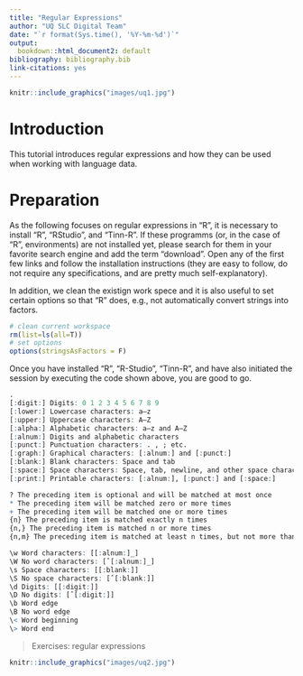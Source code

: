 ```yaml
---
title: "Regular Expressions"
author: "UQ SLC Digital Team"
date: "`r format(Sys.time(), '%Y-%m-%d')`"
output:
  bookdown::html_document2: default
bibliography: bibliography.bib
link-citations: yes
---
```


```r
knitr::include_graphics("images/uq1.jpg")
```

# Introduction

This tutorial introduces regular expressions and how they can be used when working with language data.

# Preparation

As the following focuses on regular expressions in "R", it is necessary to install "R", "RStudio", and "Tinn-R". If these programms (or, in the case of "R", environments) are not installed yet, please search for them in your favorite search engine and add the term "download". Open any of the first few links and follow the installation instructions (they are easy to follow, do not require any specifications, and are pretty much self-explanatory).

In addition, we clean the existign work spece and it is also useful to set certain options so that "R" does, e.g., not automatically convert strings into factors.


```r
# clean current workspace
rm(list=ls(all=T))
# set options
options(stringsAsFactors = F)
```

Once you have installed "R", "R-Studio", "Tinn-R", and have also initiated the session by executing the code shown above, you are good to go.

```r

. 
[:digit:] Digits: 0 1 2 3 4 5 6 7 8 9
[:lower:] Lowercase characters: a–z
[:upper:] Uppercase characters: A–Z
[:alpha:] Alphabetic characters: a–z and A–Z
[:alnum:] Digits and alphabetic characters
[:punct:] Punctuation characters: . , ; etc.
[:graph:] Graphical characters: [:alnum:] and [:punct:]
[:blank:] Blank characters: Space and tab
[:space:] Space characters: Space, tab, newline, and other space characters
[:print:] Printable characters: [:alnum:], [:punct:] and [:space:]

? The preceding item is optional and will be matched at most once
* The preceding item will be matched zero or more times
+ The preceding item will be matched one or more times
{n} The preceding item is matched exactly n times
{n,} The preceding item is matched n or more times
{n,m} The preceding item is matched at least n times, but not more than m times

\w Word characters: [[:alnum:]_]
\W No word characters: [ˆ[:alnum:]_]
\s Space characters: [[:blank:]]
\S No space characters: [ˆ[:blank:]]
\d Digits: [[:digit:]]
\D No digits: [ˆ[:digit:]]
\b Word edge
\B No word edge
\< Word beginning
\> Word end
```

>
> Exercises: regular expressions
>
>
>

```r
knitr::include_graphics("images/uq2.jpg")
```

